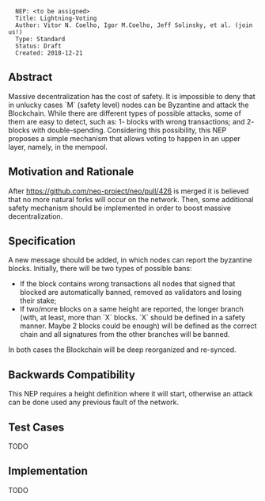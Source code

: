 <pre>
  NEP: <to be assigned>
  Title: Lightning-Voting
  Author: Vitor N. Coelho, Igor M.Coelho, Jeff Solinsky, et al. (join us!)
  Type: Standard
  Status: Draft
  Created: 2018-12-21
</pre>

==Abstract==

Massive decentralization has the cost of safety.
It is impossible to deny that in unlucky cases `M` (safety level) nodes can be Byzantine and attack the Blockchain.
While there are different types of possible attacks, some of them are easy to detect, such as: 1- blocks with wrong transactions; and 2- blocks with double-spending.
Considering this possibility, this NEP proposes a simple mechanism that allows voting to happen in an upper layer, namely, in the mempool.


==Motivation and Rationale==

After https://github.com/neo-project/neo/pull/426 is merged it is believed that no more natural forks will occur on the network.
Then, some additional safety mechanism should be implemented in order to boost massive decentralization.

==Specification==

A new message should be added, in which nodes can report the byzantine blocks.
Initially, there will be two types of possible bans:

* If the block contains wrong transactions all nodes that signed that blocked are automatically banned, removed as validators and losing their stake;
* If two/more blocks on a same height are reported, the longer branch (with, at least, more than `X` blocks. `X` should be defined in a safety manner. Maybe 2 blocks could be enough) will be defined as the correct chain and all signatures from the other branches will be banned.

In both cases the Blockchain will be deep reorganized and re-synced.

==Backwards Compatibility==

This NEP requires a height definition where it will start, otherwise an attack can be done used any previous fault of the network.

==Test Cases==

TODO

==Implementation==

TODO
